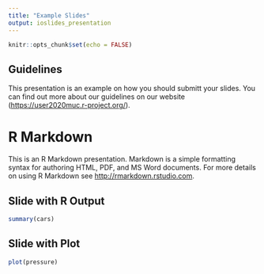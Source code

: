 ```yaml
---
title: "Example Slides"
output: ioslides_presentation
---
```


```r
knitr::opts_chunk$set(echo = FALSE)
```

## Guidelines

This presentation is an example on how you should submitt your slides. You can find out more about our guidelines on our website (<https://user2020muc.r-project.org/>). 

# R Markdown

This is an R Markdown presentation. Markdown is a simple formatting syntax for authoring HTML, PDF, and MS Word documents. For more details on using R Markdown see <http://rmarkdown.rstudio.com>.


## Slide with R Output

```r
summary(cars)
```

## Slide with Plot

```r
plot(pressure)
```

